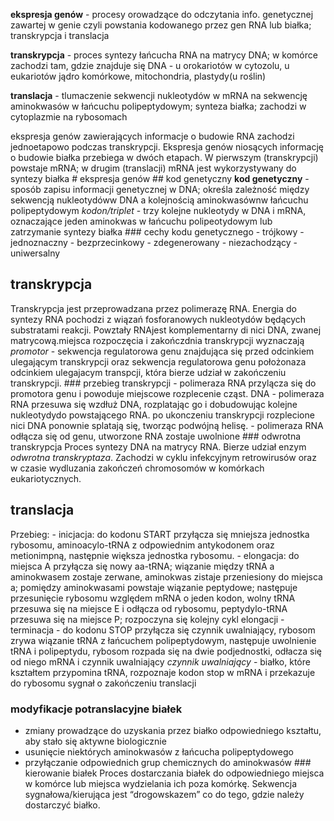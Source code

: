 **ekspresja genów** - procesy orowadzące do odczytania info. genetycznej zawartej w genie czyli powstania kodowanego przez gen RNA lub białka; transkrypcja i translacja

**transkrypcja** - proces syntezy łańcucha RNA na matrycy DNA; w komórce zachodzi tam, gdzie znajduje się DNA - u orokariotów w cytozolu, u eukariotów jądro komórkowe, mitochondria, plastydy(u roślin)

**translacja** - tlumaczenie sekwencji nukleotydów w mRNA na sekwencję aminokwasów w łańcuchu polipeptydowym; synteza białka; zachodzi w cytoplazmie na rybosomach

ekspresja genów zawierających informacje o budowie RNA zachodzi jednoetapowo podczas transkrypcji.
Ekspresja genów niosących informację o budowie białka przebiega w dwóch etapach. W pierwszym (transkrypcji) powstaje mRNA; w drugim (translacji) mRNA jest wykorzystywany do syntezy białka
# ekspresja genów
## kod genetyczny
**kod genetyczny** - sposób zapisu informacji genetycznej w DNA; określa zależność między sekwencją nukleotydóww DNA a kolejnością aminokwasównw łańcuchu polipeptydowym
*kodon/triplet* - trzy kolejne nukleotydy w DNA i mRNA, oznaczające jeden aminokwas w łańcuchu polipeotydowym lub zatrzymanie syntezy białka
### cechy kodu genetycznego
- trójkowy
- jednoznaczny
- bezprzecinkowy
- zdegenerowany
- niezachodzący
- uniwersalny

## transkrypcja
Transkrypcja jest przeprowadzana przez polimerazę RNA. Energia do syntezy RNA pochodzi z wiązań fosforanowych nukleotydów będących substratami reakcji. Powztały RNAjest komplementarny di nici DNA, zwanej matrycową.miejsca rozpoczęcia i zakończdnia transkrypcji wyznaczają *promotor* - sekwencja regulatorowa genu znajdująca się przed odcinkiem ulegającym transkrypcji oraz sekwencja regulatorowa genu położonaza odcinkiem ulegajacym transpcji, która bierze udział w zakończeniu transkrypcji.
### przebieg transkrypcji
- polimeraza RNA przylącza się do promotora genu i powoduje miejscowe rozplecenie cząst. DNA
- polimeraza RNA przesuwa się wzdłuż DNA, rozplatając go i dobudowując kolejne nukleotydydo powstającego RNA. po ukonczeniu transkrypcji rozplecione nici DNA ponownie splatają się, tworząc podwójną helisę.
- polimeraza RNA odłącza się od genu, utworzone RNA zostaje uwolnione
### odwrotna transkrypcja
Proces syntezy DNA na matrycy RNA. Bierze udział enzym *odwrotna transkryptaza*.
Zachodzi w cyklu infekcyjnym retrowirusów oraz w czasie wydluzania zakończeń chromosomów w komórkach eukariotycznych.

## translacja
Przebieg: 
- inicjacja: do kodonu START przyłącza się mniejsza jednostka rybosomu, aminoacylo-tRNA z odpowiednim antykodonem oraz metionimpną, następnie większa jednostka rybosomu.
- elongacja: do miejsca A przyłącza się nowy aa-tRNA; wiązanie między tRNA a aminokwasem zostaje zerwane, aminokwas zistaje przeniesiony do miejsca a; pomiędzy aminokwasami powstaje wiązanie peptydowe; następuje przesunięcie rybosomu względem mRNA o jeden kodon, wolny tRNA przesuwa się na miejsce E i odłącza od rybosomu, peptydylo-tRNA przesuwa się na miejsce P; rozpoczyna się kolejny cykl elongacji
- terminacja - do kodonu STOP przyłącza się czynnik uwalniający, rybosom zrywa wiązanie tRNA z łańcuchem polipeptydowym, następuje uwolnienie tRNA i polipeptydu, rybosom rozpada się na dwie podjednostki, odłacza się od niego mRNA i czynnik uwalniający
*czynnik uwalniający* - białko, które kształtem przypomina tRNA, rozpoznaje kodon stop w mRNA i przekazuje do rybosomu sygnał o zakończeniu translacji

### modyfikacje potranslacyjne białek
- zmiany prowadzące do uzyskania przez białko odpowiedniego kształtu, aby stało się aktywne biologicznie
- usunięcie niektórych aminokwasów z łańcucha polipeptydowego
- przyłączanie odpowiednich grup chemicznych do aminokwasów
### kierowanie białek
Proces dostarczania białek do odpowiedniego miejsca w komórce lub miejsca wydzielania ich poza komórkę. Sekwencja sygnałowa/kierująca jest "drogowskazem" co do tego, gdzie należy dostarczyć białko.
